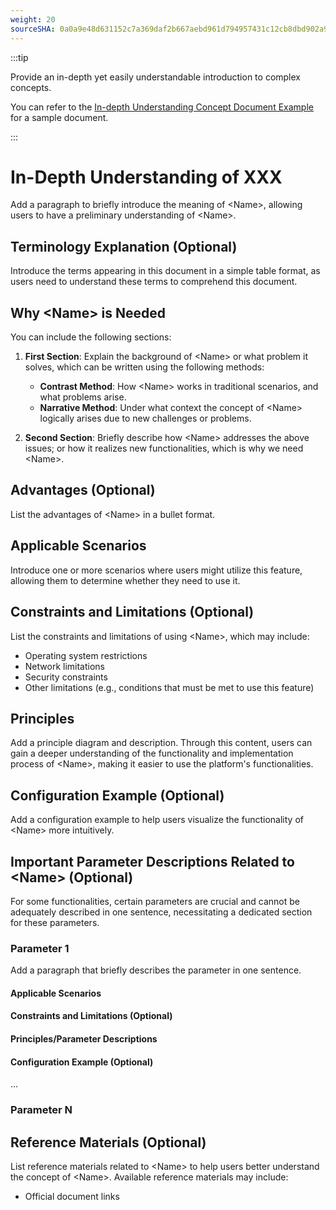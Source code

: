 ```yaml
---
weight: 20
sourceSHA: 0a0a9e48d631152c7a369daf2b667aebd961d794957431c12cb8dbd902a939f0
---
```


:::tip

Provide an in-depth yet easily understandable introduction to complex concepts.

You can refer to the [In-depth Understanding Concept Document Example](https://product-doc-guide.alauda.cn/template/concept/insight_example.html) for a sample document.

:::

# In-Depth Understanding of XXX

Add a paragraph to briefly introduce the meaning of \<Name>, allowing users to have a preliminary understanding of \<Name>.

## Terminology Explanation (Optional)

Introduce the terms appearing in this document in a simple table format, as users need to understand these terms to comprehend this document.

## Why \<Name> is Needed

You can include the following sections:

1. **First Section**: Explain the background of \<Name> or what problem it solves, which can be written using the following methods:

   - **Contrast Method**: How \<Name> works in traditional scenarios, and what problems arise.
   - **Narrative Method**: Under what context the concept of \<Name> logically arises due to new challenges or problems.

2. **Second Section**: Briefly describe how \<Name> addresses the above issues; or how it realizes new functionalities, which is why we need \<Name>.

## Advantages (Optional)

List the advantages of \<Name> in a bullet format.

## Applicable Scenarios

Introduce one or more scenarios where users might utilize this feature, allowing them to determine whether they need to use it.

## Constraints and Limitations (Optional)

List the constraints and limitations of using \<Name>, which may include:

- Operating system restrictions
- Network limitations
- Security constraints
- Other limitations (e.g., conditions that must be met to use this feature)

## Principles

Add a principle diagram and description. Through this content, users can gain a deeper understanding of the functionality and implementation process of \<Name>, making it easier to use the platform's functionalities.

## Configuration Example (Optional)

Add a configuration example to help users visualize the functionality of \<Name> more intuitively.

## Important Parameter Descriptions Related to \<Name> (Optional)

For some functionalities, certain parameters are crucial and cannot be adequately described in one sentence, necessitating a dedicated section for these parameters.

### Parameter 1

Add a paragraph that briefly describes the parameter in one sentence.

#### Applicable Scenarios

#### Constraints and Limitations (Optional)

#### Principles/Parameter Descriptions

#### Configuration Example (Optional)

...

### Parameter N

## Reference Materials (Optional)

List reference materials related to \<Name> to help users better understand the concept of \<Name>. Available reference materials may include:

- Official document links
